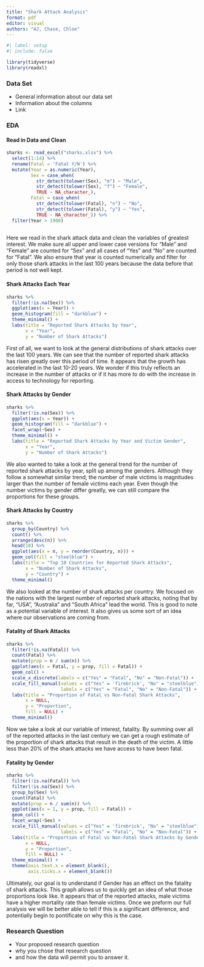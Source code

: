 ```yaml
---
title: "Shark Attack Analysis"
format: pdf
editor: visual
authors: "AJ, Chase, Chloe"
---
```


```r
#| label: setup
#| include: false

library(tidyverse)
library(readxl)
```

### Data Set

-   General information about our data set
-   Information about the columns
-   Link

### EDA

#### Read in Data and Clean

```r
sharks <- read_excel("sharks.xlsx") %>% 
  select(1:14) %>%
  rename(Fatal = 'Fatal Y/N') %>% 
  mutate(Year = as.numeric(Year),
         Sex = case_when(
           str_detect(tolower(Sex), "m") ~ "Male",
           str_detect(tolower(Sex), "f") ~ "Female",
           TRUE ~ NA_character_),
         Fatal = case_when(
           str_detect(tolower(Fatal), "n") ~ "No",
           str_detect(tolower(Fatal), "y") ~ "Yes",
           TRUE ~ NA_character_)) %>% 
  filter(Year > 1900)
  
```

Here we read in the shark attack data and clean the variables of greatest interest. We make sure all upper and lower case versions for "Male" and "Female" are counted for "Sex" and all cases of "Yes" and "No" are counted for "Fatal". We also ensure that year is counted numerically and filter for only those shark attacks in the last 100 years because the data before that period is not well kept.

#### Shark Attacks Each Year

```r
sharks %>% 
  filter(!is.na(Sex)) %>% 
  ggplot(aes(x = Year)) +
  geom_histogram(fill = "darkblue") +
  theme_minimal() +
  labs(title = "Reported Shark Attacks by Year",
       x = "Year",
       y = "Number of Shark Attacks")
```

First of all, we want to look at the general distributions of shark attacks over the last 100 years. We can see that the number of reported shark attacks has risen greatly over this period of time. It appears that the growth has accelerated in the last 10-20 years. We wonder if this truly reflects an increase in the number of attacks or if it has more to do with the increase in access to technology for reporting.

#### Shark Attacks by Gender

```r
sharks %>% 
  filter(!is.na(Sex)) %>% 
  ggplot(aes(x = Year)) +
  geom_histogram(fill = "darkblue") +
  facet_wrap(~Sex) +
  theme_minimal() +
  labs(title = "Reported Shark Attacks by Year and Victim Gender",
       x = "Year",
       y = "Number of Shark Attacks")
```

We also wanted to take a look at the general trend for the number of reported shark attacks by year, split up among the genders. Although they follow a somewhat similar trend, the number of male victims is magnitudes larger than the number of female victims each year. Even though the number victims by gender differ greatly, we can still compare the proportions for these groups.

#### Shark Attacks by Country

```r
sharks %>%
  group_by(Country) %>%
  count() %>% 
  arrange(desc(n)) %>% 
  head(10) %>% 
  ggplot(aes(x = n, y = reorder(Country, n))) +
  geom_col(fill = "steelblue") +
  labs(title = "Top 10 Countries for Reported Shark Attacks",
       x = "Number of Shark Attacks",
       y = "Country") +
  theme_minimal()
```

We also looked at the number of shark attacks per country. We focused on the nations with the largest number of reported shark attacks, noting that by far, "USA", "Australia" and "South Africa" lead the world. This is good to note as a potential variable of interest. It also gives us some sort of an idea where our observations are coming from.

#### Fatality of Shark Attacks

```r
sharks %>% 
  filter(!is.na(Fatal)) %>% 
  count(Fatal) %>% 
  mutate(prop = n / sum(n)) %>% 
  ggplot(aes(x = Fatal, y = prop, fill = Fatal)) +
  geom_col() +
  scale_x_discrete(labels = c("Yes" = "Fatal", "No" = "Non-Fatal")) +
  scale_fill_manual(values = c("Yes" = 'firebrick', "No" = "steelblue"),
                    labels = c("Yes" = "Fatal", "No" = "Non-Fatal")) +
  labs(title = "Proportion of Fatal vs Non-Fatal Shark Attacks",
       x = NULL,
       y = "Proportion",
       fill = NULL) +
  theme_minimal()
```

Now we take a look at our variable of interest, fatality. By summing over all of the reported attacks in the last century we can get a rough estimate of the proportion of shark attacks that result in the death of the victim. A little less than 20% of the shark attacks we have access to have been fatal.

#### Fatality by Gender

```r
sharks %>% 
  filter(!is.na(Fatal)) %>% 
  filter(!is.na(Sex)) %>% 
  group_by(Sex) %>% 
  count(Fatal) %>% 
  mutate(prop = n / sum(n)) %>% 
  ggplot(aes(x = 1, y = prop, fill = Fatal)) +
  geom_col() +
  facet_wrap(~Sex) +
  scale_fill_manual(values = c("Yes" = 'firebrick', "No" = "steelblue"),
                    labels = c("Yes" = "Fatal", "No" = "Non-Fatal")) +
  labs(title = "Proportion of Fatal vs Non-Fatal Shark Attacks by Gender",
       x = NULL,
       y = "Proportion",
       fill = NULL) +
  theme_minimal() +
  theme(axis.text.x = element_blank(),
        axis.ticks.x = element_blank())
```

Ultimately, our goal is to understand if Gender has an effect on the fatality of shark attacks. This graph allows us to quickly get an idea of what those proportions look like. It appears that of the reported attacks, male victims have a higher mortality rate than female victims. Once we preform our full analysis we will be better able to tell if this is a significant difference, and potentially begin to pontificate on why this is the case.

### Research Question

-   Your proposed research question
-   why you chose that research question
-   and how the data will permit you to answer it.
